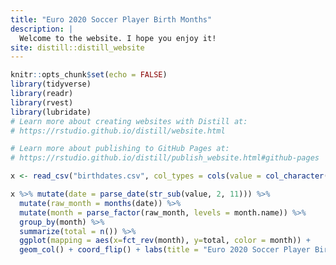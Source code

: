 ```yaml
---
title: "Euro 2020 Soccer Player Birth Months"
description: |
  Welcome to the website. I hope you enjoy it!
site: distill::distill_website
---
```


```r
knitr::opts_chunk$set(echo = FALSE)
library(tidyverse)
library(readr)
library(rvest)
library(lubridate)
# Learn more about creating websites with Distill at:
# https://rstudio.github.io/distill/website.html

# Learn more about publishing to GitHub Pages at:
# https://rstudio.github.io/distill/publish_website.html#github-pages

```
```r
x <- read_csv("birthdates.csv", col_types = cols(value = col_character()))
```

```r
x %>% mutate(date = parse_date(str_sub(value, 2, 11))) %>% 
  mutate(raw_month = months(date)) %>% 
  mutate(month = parse_factor(raw_month, levels = month.name)) %>% 
  group_by(month) %>% 
  summarize(total = n()) %>% 
  ggplot(mapping = aes(x=fct_rev(month), y=total, color = month)) + 
  geom_col() + coord_flip() + labs(title = "Euro 2020 Soccer Player Birth Months", x="", y="Players Born", color="Month")
```

